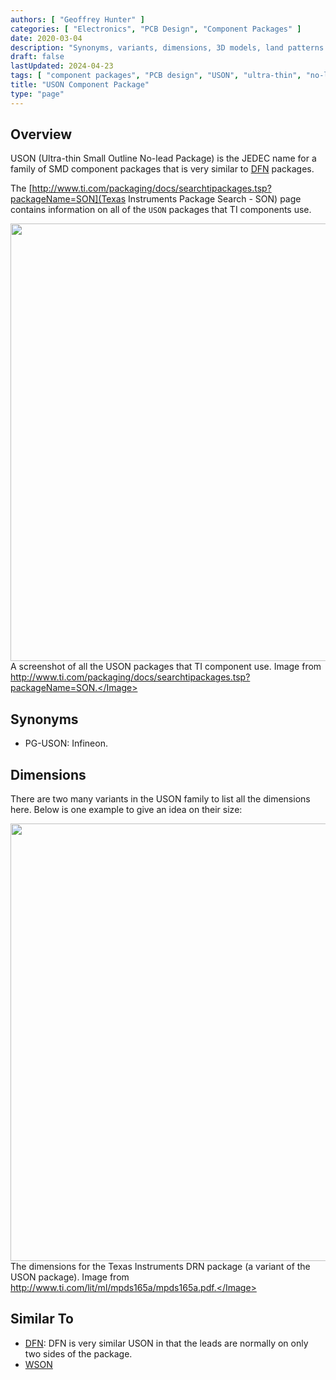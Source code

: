 ```yaml
---
authors: [ "Geoffrey Hunter" ]
categories: [ "Electronics", "PCB Design", "Component Packages" ]
date: 2020-03-04
description: "Synonyms, variants, dimensions, 3D models, land patterns and more info on the USON component package."
draft: false
lastUpdated: 2024-04-23
tags: [ "component packages", "PCB design", "USON", "ultra-thin", "no-lead", "packages" ]
title: "USON Component Package"
type: "page"
---
```



## Overview

USON (Ultra-thin Small Outline No-lead Package) is the JEDEC name for a family of SMD component packages that is very similar to [DFN](/pcb-design/component-packages/dfn-component-package/) packages.

The [http://www.ti.com/packaging/docs/searchtipackages.tsp?packageName=SON](Texas Instruments Package Search - SON) page contains information on all of the `USON` packages that TI components use.


<Image src={texas_instruments_uson_packages_table} width="700px">A screenshot of all the USON packages that TI component use. Image from http://www.ti.com/packaging/docs/searchtipackages.tsp?packageName=SON.</Image>

## Synonyms

* PG-USON: Infineon.

## Dimensions

There are two many variants in the USON family to list all the dimensions here. Below is one example to give an idea on their size:


<Image src={uson_component_package_ti_drn_dimensions} width="700px">The dimensions for the Texas Instruments DRN package (a variant of the USON package). Image from http://www.ti.com/lit/ml/mpds165a/mpds165a.pdf.</Image>

## Similar To

* [DFN](/pcb-design/component-packages/dfn-component-package/): DFN is very similar USON in that the leads are normally on only two sides of the package.
* [WSON](/pcb-design/component-packages/wson-component-package/)
